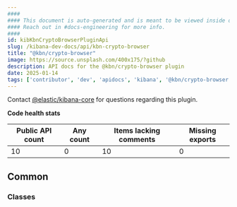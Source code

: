 ```yaml
---
####
#### This document is auto-generated and is meant to be viewed inside our experimental, new docs system.
#### Reach out in #docs-engineering for more info.
####
id: kibKbnCryptoBrowserPluginApi
slug: /kibana-dev-docs/api/kbn-crypto-browser
title: "@kbn/crypto-browser"
image: https://source.unsplash.com/400x175/?github
description: API docs for the @kbn/crypto-browser plugin
date: 2025-01-14
tags: ['contributor', 'dev', 'apidocs', 'kibana', '@kbn/crypto-browser']
---
```




Contact [@elastic/kibana-core](https://github.com/orgs/elastic/teams/kibana-core) for questions regarding this plugin.

**Code health stats**

| Public API count  | Any count | Items lacking comments | Missing exports |
|-------------------|-----------|------------------------|-----------------|
| 10 | 0 | 10 | 0 |

## Common

### Classes
<DocDefinitionList data={kbnCryptoBrowserObj.common.classes}/>

